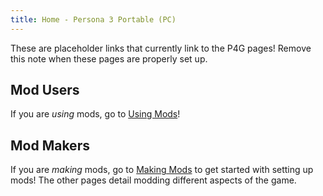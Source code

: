 ```yaml
---
title: Home - Persona 3 Portable (PC)
---
```



<Aside>
  These are placeholder links that currently link to the P4G pages! Remove this
  note when these pages are properly set up.
</Aside>

## Mod Users

If you are _using_ mods, go to [Using Mods](/p4g/getting-started/using-mods/using-mods)!

## Mod Makers

If you are _making_ mods, go to [Making Mods](/p4g/getting-started/making-mods/extracting-files) to get started with setting up mods! The other pages detail modding different aspects of the game.
